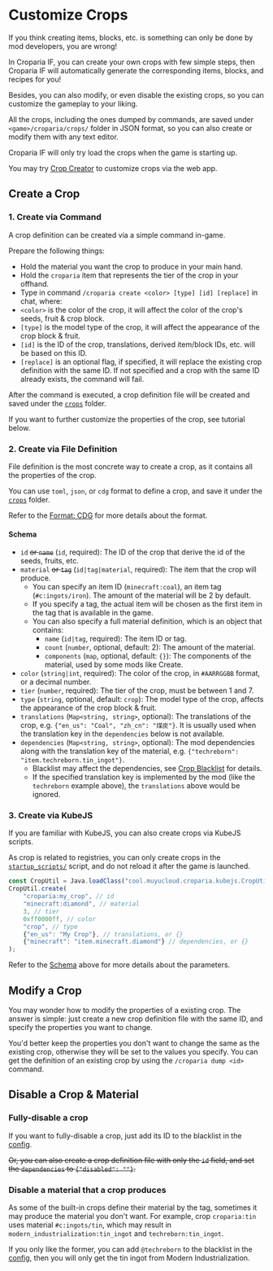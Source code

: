 # Customize Crops

If you think creating items, blocks, etc. is something can only be done by mod developers, you are wrong!

In Croparia IF, you can create your own crops with few simple steps, then Croparia IF will automatically generate the
corresponding items, blocks, and recipes for you!

Besides, you can also modify, or even disable the existing crops, so you can customize the gameplay to your liking.

All the crops, including the ones dumped by commands, are saved under `<game>/croparia/crops/` folder in JSON format, so
you can also create or modify them with any text editor.

Croparia IF will only try load the crops when the game is starting up.

You may try [Crop Creator](../playground/crop_creator) to customize crops via the web app.

## Create a Crop

### 1. Create via Command

A crop definition can be created via a simple command in-game.

Prepare the following things:
- Hold the material you want the crop to produce in your main hand.
- Hold the `croparia` item that represents the tier of the crop in your offhand.
- Type in command `/croparia create <color> [type] [id] [replace]` in chat, where:
- `<color>` is the color of the crop, it will affect the color of the crop's seeds, fruit & crop block.
- `[type]` is the model type of the crop, it will affect the appearance of the crop block & fruit.
- `[id]` is the ID of the crop, translations, derived item/block IDs, etc. will be based on this ID.
- `[replace]` is an optional flag, if specified, it will replace the existing crop definition with the same ID. If not
specified and a crop with the same ID already exists, the command will fail.

After the command is executed, a crop definition file will be created and saved under the [`crops`](crop) folder.

If you want to further customize the properties of the crop, see tutorial below.

### 2. Create via File Definition

File definition is the most concrete way to create a crop, as it contains all the properties of the crop.

You can use `toml`, `json`, or `cdg` format to define a crop, and save it under the [`crops`](crop) folder.

Refer to the [Format: CDG](generator/spec_generators#format-cdg) for more details about the format.

#### Schema

- `id` <del>or `name`</del> (`id`, required): The ID of the crop that derive the id of the seeds, fruits, etc.
- `material` <del>or `tag`</del> (`id|tag|material`, required): The item that the crop will produce.
  - You can specify an item ID (`minecraft:coal`), an item tag (`#c:ingots/iron`). The amount of the material will be 2 by default.
  - If you specify a tag, the actual item will be chosen as the first item in the tag that is available in the game.
  - You can also specify a full material definition, which is an object that contains:
    - `name` (`id|tag`, required): The item ID or tag.
    - `count` (`number`, optional, default: 2): The amount of the material.
    - `components` (`map`, optional, default: `{}`): The components of the material, used by some mods like Create.
- `color` (`string|int`, required): The color of the crop, in `#AARRGGBB` format, or a decimal number.
- `tier` (`number`, required): The tier of the crop, must be between 1 and 7.
- `type` (`string`, optional, default: `crop`): The model type of the crop, affects the appearance of the crop block & fruit.
- `translations` (`Map<string, string>`, optional): The translations of the crop, e.g. `{"en_us": "Coal", "zh_cn": "煤炭"}`. It is usually used when the translation key in the `dependencies` below is not available.
- `dependencies` (`Map<string, string>`, optional): The mod dependencies along with the translation key of the material, e.g. `{"techreborn": "item.techreborn.tin_ingot"}`.
  - Blacklist may affect the dependencies, see [Crop Blacklist](config#crop-blacklist) for details.
  - If the specified translation key is implemented by the mod (like the `techreborn` example above), the `translations` above would be ignored.

### 3. Create via KubeJS

If you are familiar with KubeJS, you can also create crops via KubeJS scripts.

As crop is related to registries, you can only create crops in the
[`startup_scripts/`](https://kubejs.com/wiki/folder-structure/startup-scripts) script, and do not reload it after the
game is launched.

```js
const CropUtil = Java.loadClass("cool.muyucloud.croparia.kubejs.CropUtil"); // use java(...) for 1.18 or older
CropUtil.create(
    "croparia:my_crop", // id
    "minecraft:diamond", // material
    3, // tier
    0xff0000ff, // color
    "crop", // type
    {"en_us": "My Crop"}, // translations, or {}
    {"minecraft": "item.minecraft.diamond"} // dependencies, or {}
);
```

Refer to the [Schema](#schema) above for more details about the parameters.

## Modify a Crop

You may wonder how to modify the properties of a existing crop. The answer is simple: just create a new crop definition
file with the same ID, and specify the properties you want to change.

You'd better keep the properties you don't want to change the same as the existing crop, otherwise they will be set to
the values you specify. You can get the definition of an existing crop by using the `/croparia dump <id>` command.

## Disable a Crop & Material

### Fully-disable a crop

If you want to fully-disable a crop, just add its ID to the blacklist in the [config](config#crop-blacklist).

<del>Or, you can also create a crop definition file with only the `id` field, and set the `dependencies` to `{"disabled": ""}`. </del>

### Disable a material that a crop produces

As some of the built-in crops define their material by the tag, sometimes it may produce the material you don't want.
For example, crop `croparia:tin` uses material `#c:ingots/tin`, which may result in `modern_industrialization:tin_ingot`
and `techreborn:tin_ingot`.

If you only like the former, you can add `@techreborn` to the blacklist in the [config](config#crop-blacklist), then you
will only get the tin ingot from Modern Industrialization.